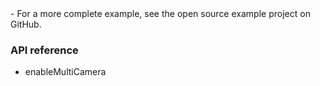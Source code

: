 <PlatformWrapper platform="ios">
- For a more complete example, see the <Link to="{{GLOBAL.IOS_API_EXAMPLES_ROOT}}"> open source  <Vpd k="PRODUCT"/> example project</Link> on GitHub.

### API reference

- <Link to="{{Global.API_REF_IOS_ROOT}}/class_irtcengine.html#api_irtcengine_enablemulticamera">enableMultiCamera</Link>

</PlatformWrapper>
